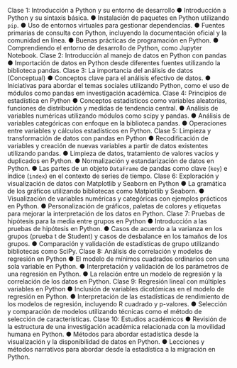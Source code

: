 Clase 1: Introducción a Python y su entorno de desarrollo
●	Introducción a Python y su sintaxis básica.
●	Instalación de paquetes en Python utilizando `pip`.
●	Uso de entornos virtuales para gestionar dependencias.
●	Fuentes primarias de consulta con Python, incluyendo la documentación oficial y la comunidad en línea.
●	Buenas prácticas de programación en Python.
●	Comprendiendo el entorno de desarrollo de Python, como Jupyter Notebook.
Clase 2: Introducción al manejo de datos en Python con pandas 
●	Importación de datos en Python desde diferentes fuentes utilizando la biblioteca pandas.
Clase 3: La importancia del análisis de datos (Conceptual)
●	Conceptos clave para el análisis efectivo de datos.
●	Iniciativas para abordar el temas sociales utilizando Python, como el uso de módulos como pandas em investigación académica. 
Clase 4: Principios de estadística en Python
●	Conceptos estadísticos como variables aleatorias, funciones de distribución y medidas de tendencia central.
●	Análisis de variables numéricas utilizando módulos como scipy y pandas.
●	Análisis de variables categóricas con enfoque en la biblioteca pandas.
●	Operaciones entre variables y cálculos estadísticos en Python.
Clase 5: Limpieza y transformación de datos con pandas en Python
●	Recodificación de variables y creación de nuevas variables a partir de datos existentes utilizando pandas.
●	Limpieza de datos, tratamiento de valores vacíos y duplicados en Python.
●	Normalización y estandarización de datos en Python.
●	Las partes de un objeto `DataFrame` de pandas como clave (`key`) e índice (`index`) en el contexto de series de tiempo.
Clase 6: Exploración y visualización de datos con Matplotlib y Seaborn en Python
●	La gramática de los gráficos utilizando bibliotecas como Matplotlib y Seaborn.
●	Visualización de variables numéricas y categóricas con ejemplos prácticos en Python.
●	Personalización de gráficos, paletas de colores y etiquetas para mejorar la interpretación de los datos en Python.
Clase 7: Pruebas de hipótesis para la media entre grupos en Python 
●	Introducción a las pruebas de hipótesis en Python.
●	Casos de acuerdo a la varianza en los grupos (prueba t de Student) y casos de desbalance en los tamaños de los grupos.
●	Comparación y validación de estadísticas de grupo utilizando bibliotecas como SciPy.
Clase 8: Análisis de correlación y modelos de regresión en Python
●	El modelo de mínimos cuadrados ordinarios con una sola variable en Python.
●	Interpretación y validación de los parámetros de una regresión en Python.
●	La relación entre un modelo de regresión y la correlación de los datos en Python.
Clase 9: Regresión lineal con múltiples variables en Python
●	Inclusión de variables dicotómicas en el modelo de regresión en Python.
●	Interpretación de las estadísticas de rendimiento de los modelos de regresión, incluyendo R cuadrado y p-valores.
●	Selección y comparación de modelos utilizando técnicas como el método de selección de características.
Clase 10: Estudios académicos 
●	Revisión de la estructura de una investigación académica relacionada con la movilidad humana en Python.
●	Métodos para abordar estadística desde la visualización y la disponibilidad de datos en Python. 
●	Lecciones y métodos narrativos para abordar desde la estadística a la migración en Python.
